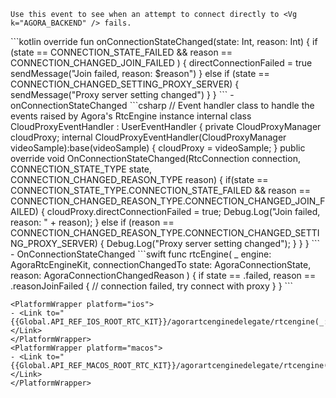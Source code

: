     Use this event to see when an attempt to connect directly to <Vg k="AGORA_BACKEND" /> fails.

<PlatformWrapper platform="android">
    ```kotlin
    override fun onConnectionStateChanged(state: Int, reason: Int) {
        if (state ==  CONNECTION_STATE_FAILED
            && reason == CONNECTION_CHANGED_JOIN_FAILED ) {
            directConnectionFailed = true
            sendMessage("Join failed, reason: $reason")
        } else if (state == CONNECTION_CHANGED_SETTING_PROXY_SERVER) {
            sendMessage("Proxy server setting changed")
        }
    }
    ```
    - <Link to="{{Global.API_REF_ANDROID_ROOT}}/class_irtcengineeventhandler.html#callback_irtcengineeventhandler_onconnectionstatechanged">onConnectionStateChanged</Link>

</PlatformWrapper>
<PlatformWrapper platform="unity">
    ```csharp
    // Event handler class to handle the events raised by Agora's RtcEngine instance
    internal class CloudProxyEventHandler : UserEventHandler
    {
        private CloudProxyManager cloudProxy;
        internal CloudProxyEventHandler(CloudProxyManager videoSample):base(videoSample) 
        {
            cloudProxy = videoSample;
        }
        public override void OnConnectionStateChanged(RtcConnection connection, CONNECTION_STATE_TYPE state, CONNECTION_CHANGED_REASON_TYPE reason) 
        {
            if(state == CONNECTION_STATE_TYPE.CONNECTION_STATE_FAILED && reason == CONNECTION_CHANGED_REASON_TYPE.CONNECTION_CHANGED_JOIN_FAILED)
            {
                cloudProxy.directConnectionFailed = true;
                Debug.Log("Join failed, reason: " + reason);
            }
            else if (reason == CONNECTION_CHANGED_REASON_TYPE.CONNECTION_CHANGED_SETTING_PROXY_SERVER)
            {
                Debug.Log("Proxy server setting changed");
            }
        }
    }
    ```
    - <Link to="{{Global.API_REF_UNITY_ROOT}}/class_irtcengineeventhandler.html#callback_irtcengineeventhandler_onconnectionstatechanged">OnConnectionStateChanged</Link>
</PlatformWrapper>
<PlatformWrapper platform={["ios","macos"]}>
    ```swift
    func rtcEngine(
        _ engine: AgoraRtcEngineKit,
        connectionChangedTo state: AgoraConnectionState,
        reason: AgoraConnectionChangedReason
    ) {
        if state == .failed, reason == .reasonJoinFailed {
            // connection failed, try connect with proxy
        }
    }
    ```

    <PlatformWrapper platform="ios">
    - <Link to="{{Global.API_REF_IOS_ROOT_RTC_KIT}}/agorartcenginedelegate/rtcengine(_:connectionchangedto:reason:)">rtcEngine(_:connectionChangedTo:reason:)</Link>
    </PlatformWrapper>
    <PlatformWrapper platform="macos">
    - <Link to="{{Global.API_REF_MACOS_ROOT_RTC_KIT}}/agorartcenginedelegate/rtcengine(_:connectionchangedto:reason:)">rtcEngine(_:connectionChangedTo:reason:)</Link>
    </PlatformWrapper>
</PlatformWrapper>
